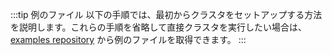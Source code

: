 

:::tip 例のファイル
以下の手順では、最初からクラスタをセットアップする方法を説明します。これらの手順を省略して直接クラスタを実行したい場合は、[examples repository](https://github.com/ClickHouse/examples/tree/main/docker-compose-recipes) から例のファイルを取得できます。
:::
